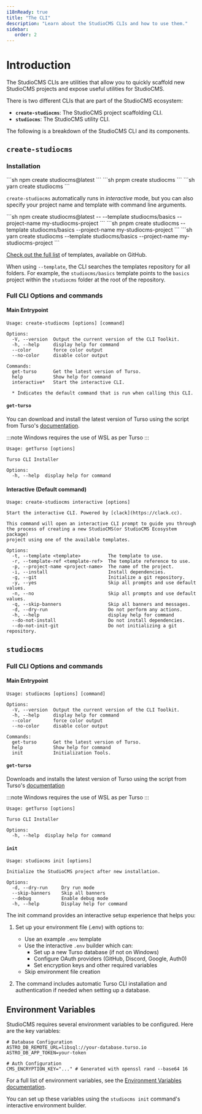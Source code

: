 ```yaml
---
i18nReady: true
title: "The CLI"
description: "Learn about the StudioCMS CLIs and how to use them."
sidebar:
   order: 2
---
```



# Introduction

The StudioCMS CLIs are utilities that allow you to quickly scaffold new StudioCMS projects and expose useful utilities for StudioCMS.

There is two different CLIs that are part of the StudioCMS ecosystem:

- **`create-studiocms`**: The StudioCMS project scaffolding CLI.
- **`studiocms`**: The StudioCMS utility CLI.

The following is a breakdown of the StudioCMS CLI and its components.

## `create-studiocms`

### Installation

<Tabs syncKey='pkgs'>
  <TabItem label="npm" icon="seti:npm">
  ```sh
  npm create studiocms@latest
  ```
  </TabItem>
  <TabItem label="pnpm" icon="pnpm">
  ```sh
  pnpm create studiocms
  ```
  </TabItem>
  <TabItem label="yarn" icon="seti:yarn">
  ```sh
  yarn create studiocms
  ```
  </TabItem>
</Tabs>

`create-studiocms` automatically runs in _interactive_ mode, but you can also specify your project name and template with command line arguments.

<Tabs syncKey='pkgs'>
  <TabItem label="npm" icon="seti:npm">
  ```sh
  npm create studiocms@latest -- --template studiocms/basics --project-name my-studiocms-project
  ```
  </TabItem>
  <TabItem label="pnpm" icon="pnpm">
  ```sh
  pnpm create studiocms --template studiocms/basics --project-name my-studiocms-project
  ```
  </TabItem>
  <TabItem label="yarn" icon="seti:yarn">
  ```sh
  yarn create studiocms --template studiocms/basics --project-name my-studiocms-project
  ```
  </TabItem>
</Tabs>

[Check out the full list][templates] of templates, available on GitHub.

When using `--template`, the CLI searches the templates repository for all folders. For example, the `studiocms/basics` template points to the `basics` project within the `studiocms` folder at the root of the repository.

### Full CLI Options and commands

#### Main Entrypoint

```log
Usage: create-studiocms [options] [command]

Options:
  -V, --version  Output the current version of the CLI Toolkit.
  -h, --help     display help for command
  --color        force color output
  --no-color     disable color output

Commands:
  get-turso      Get the latest version of Turso.
  help           Show help for command
  interactive*   Start the interactive CLI.

  * Indicates the default command that is run when calling this CLI.
```

#### `get-turso`

You can download and install the latest version of Turso using the script from
Turso's [documentation](https://docs.turso.tech/cli/installation).

:::note
Windows requires the use of WSL as per Turso
:::

```log
Usage: getTurso [options]

Turso CLI Installer

Options:
  -h, --help  display help for command
```

#### Interactive (Default command)

```log
Usage: create-studiocms interactive [options]

Start the interactive CLI. Powered by [clack](https://clack.cc).

This command will open an interactive CLI prompt to guide you through
the process of creating a new StudioCMS(or StudioCMS Ecosystem package)
project using one of the available templates.

Options:
  -t, --template <template>          The template to use.
  -r, --template-ref <template-ref>  The template reference to use.
  -p, --project-name <project-name>  The name of the project.
  -i, --install                      Install dependencies.
  -g, --git                          Initialize a git repository.
  -y, --yes                          Skip all prompts and use default values.
  -n, --no                           Skip all prompts and use default values.
  -q, --skip-banners                 Skip all banners and messages.
  -d, --dry-run                      Do not perform any actions.
  -h, --help                         display help for command
  --do-not-install                   Do not install dependencies.
  --do-not-init-git                  Do not initializing a git repository.
```

## `studiocms`

### Full CLI Options and commands

#### Main Entrypoint

```log
Usage: studiocms [options] [command]

Options:
  -V, --version  Output the current version of the CLI Toolkit.
  -h, --help     display help for command
  --color        force color output
  --no-color     disable color output

Commands:
  get-turso      Get the latest version of Turso.
  help           Show help for command
  init           Initialization Tools.
```

#### `get-turso`

Downloads and installs the latest version of Turso using the script from
Turso's [documentation](https://docs.turso.tech/cli/installation)

:::note
Windows requires the use of WSL as per Turso
:::

```log
Usage: getTurso [options]

Turso CLI Installer

Options:
  -h, --help  display help for command
```

#### `init`

```log
Usage: studiocms init [options]

Initialize the StudioCMS project after new installation.

Options:
  -d, --dry-run     Dry run mode
  --skip-banners    Skip all banners
  --debug           Enable debug mode
  -h, --help        Display help for command
```

The init command provides an interactive setup experience that helps you:

1. Set up your environment file (.env) with options to:
   - Use an example `.env` template
   - Use the interactive `.env` builder which can:
     - Set up a new Turso database (if not on Windows)
     - Configure OAuth providers (GitHub, Discord, Google, Auth0)
     - Set encryption keys and other required variables
   - Skip environment file creation

2. The command includes automatic Turso CLI installation and authentication if needed when setting up a database.

## Environment Variables

StudioCMS requires several environment variables to be configured. Here are the key variables:

```dotenv
# Database Configuration
ASTRO_DB_REMOTE_URL=libsql://your-database.turso.io
ASTRO_DB_APP_TOKEN=your-token

# Auth Configuration
CMS_ENCRYPTION_KEY="..." # Generated with openssl rand --base64 16
```

<ReadMore>For a full list of environment variables, see the [Environment Variables documentation][environment-variables].</ReadMore>

You can set up these variables using the `studiocms init` command's interactive environment builder.


[templates]: https://github.com/withstudiocms/templates
[environment-variables]: /en/start-here/environment-variables/